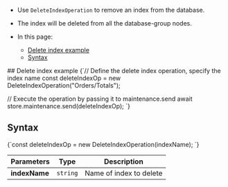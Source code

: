 
<Admonition type="note" title="">

* Use `DeleteIndexOperation` to remove an index from the database.

* The index will be deleted from all the database-group nodes.

* In this page:
    * [Delete index example](../../../../client-api/operations/maintenance/indexes/delete-index.mdx#delete-index-example)
    * [Syntax](../../../../client-api/operations/maintenance/indexes/delete-index.mdx#syntax)

</Admonition>
## Delete index example

<TabItem value="delete_index" label="delete_index">
<CodeBlock language="js">
{`// Define the delete index operation, specify the index name
const deleteIndexOp = new DeleteIndexOperation("Orders/Totals");

// Execute the operation by passing it to maintenance.send
await store.maintenance.send(deleteIndexOp);
`}
</CodeBlock>
</TabItem>



## Syntax

<TabItem value="syntax" label="syntax">
<CodeBlock language="js">
{`const deleteIndexOp = new DeleteIndexOperation(indexName);
`}
</CodeBlock>
</TabItem>

| Parameters    | Type | Description |
|- | - | - |
| **indexName** | `string` | Name of index to delete |




